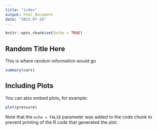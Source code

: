 ```yaml
---
title: "index"
output: html_document
date: "2022-07-19"
---
```


```r
knitr::opts_chunk$set(echo = TRUE)
```

## Random Title Here
This is where random information would go 

```r
summary(cars)
```

## Including Plots

You can also embed plots, for example:

```r
plot(pressure)
```

Note that the `echo = FALSE` parameter was added to the code chunk to prevent printing of the R code that generated the plot.

